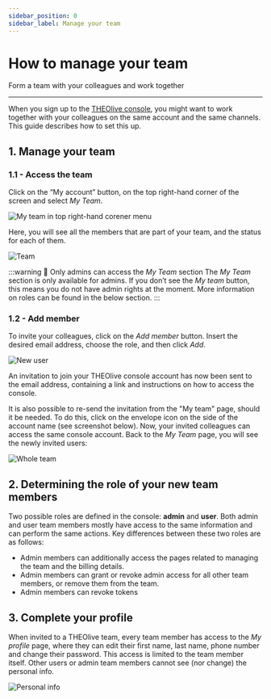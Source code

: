 ```yaml
---
sidebar_position: 0
sidebar_label: Manage your team
---
```


# How to manage your team

Form a team with your colleagues and work together

---

When you sign up to the [THEOlive console](https://console.theo.live/login), you might want to work together with your colleagues on the same account and the same channels. This guide describes how to set this up.

## 1. Manage your team

### 1.1 - Access the team

Click on the “My account” button, on the top right-hand corner of the screen and select _My Team_.

![](../assets/img/22fb225-my-team.PNG 'My team in top right-hand corener menu')

Here, you will see all the members that are part of your team, and the status for each of them.

![](../assets/img/e35aec9-2.Team.PNG 'Team')

:::warning 🚧 Only admins can access the _My Team_ section
The _My Team_ section is only available for admins. If you don’t see the _My team_ button, this means you do not have admin rights at the moment. More information on roles can be found in the below section.
:::

### 1.2 - Add member

To invite your colleagues, click on the _Add member_ button. Insert the desired email address, choose the role, and then click _Add_.

![](../assets/img/fe6b54f-3._New_user.jpg 'New user')

An invitation to join your THEOlive console account has now been sent to the email address, containing a link and instructions on how to access the console.

It is also possible to re-send the invitation from the "My team" page, should it be needed. To do this, click on the envelope icon on the side of the account name (see screenshot below). Now, your invited colleagues can access the same console account. Back to the _My Team_ page, you will see the newly invited users:

![](../assets/img/3030fa6-4.Whole_team.PNG 'Whole team')

## 2. Determining the role of your new team members

Two possible roles are defined in the console: **admin** and **user**. Both admin and user team members mostly have access to the same information and can perform the same actions. Key differences between these two roles are as follows:

- Admin members can additionally access the pages related to managing the team and the billing details.
- Admin members can grant or revoke admin access for all other team members, or remove them from the team.
- Admin members can revoke tokens

## 3. Complete your profile

When invited to a THEOlive team, every team member has access to the _My profile_ page, where they can edit their first name, last name, phone number and change their password. This access is limited to the team member itself. Other users or admin team members cannot see (nor change) the personal info.

![](../assets/img/3aad379-5.Personal_info.PNG 'Personal info')
